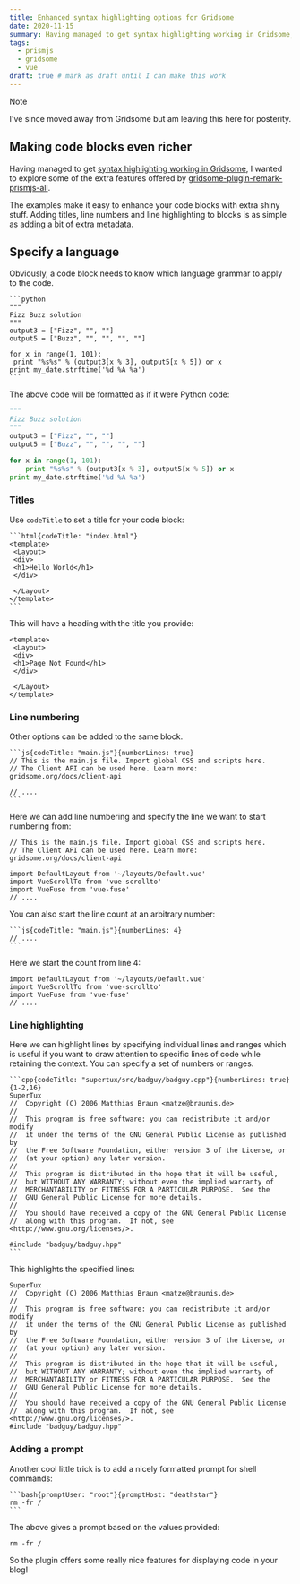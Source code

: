 ```yaml
---
title: Enhanced syntax highlighting options for Gridsome
date: 2020-11-15
summary: Having managed to get syntax highlighting working in Gridsome, I wanted to explore some of the extra features offered by gridsome-plugin-remark-prismjs-all.
tags:
  - prismjs
  - gridsome
  - vue
draft: true # mark as draft until I can make this work
---
```


> [!NOTE]
> I've since moved away from Gridsome but am leaving this here for posterity.

## Making code blocks even richer

Having managed to get [syntax highlighting working in Gridsome](/syntax-highlighting-gridsome), I wanted to explore some of the extra features offered by [gridsome-plugin-remark-prismjs-all](https://gridsome.org/plugins/gridsome-plugin-remark-prismjs-all).

The examples make it easy to enhance your code blocks with extra shiny stuff. Adding titles, line numbers and line highlighting to blocks is as simple as adding a bit of extra metadata.

## Specify a language

Obviously, a code block needs to know which language grammar to apply to the code.

````text
```python
"""
Fizz Buzz solution
"""
output3 = ["Fizz", "", ""]
output5 = ["Buzz", "", "", "", ""]

for x in range(1, 101):
 print "%s%s" % (output3[x % 3], output5[x % 5]) or x
print my_date.strftime('%d %A %a')
```
````

The above code will be formatted as if it were Python code:

```python
"""
Fizz Buzz solution
"""
output3 = ["Fizz", "", ""]
output5 = ["Buzz", "", "", "", ""]

for x in range(1, 101):
    print "%s%s" % (output3[x % 3], output5[x % 5]) or x
print my_date.strftime('%d %A %a')
```

### Titles

Use `codeTitle` to set a title for your code block:

````text
```html{codeTitle: "index.html"}
<template>
 <Layout>
 <div>
 <h1>Hello World</h1>
 </div>

 </Layout>
</template>
```
````

This will have a heading with the title you provide:

```html{codeTitle: "index.html"}
<template>
 <Layout>
 <div>
 <h1>Page Not Found</h1>
 </div>

 </Layout>
</template>
```

### Line numbering

Other options can be added to the same block.

````text
```js{codeTitle: "main.js"}{numberLines: true}
// This is the main.js file. Import global CSS and scripts here.
// The Client API can be used here. Learn more: gridsome.org/docs/client-api

// ....
```
````

Here we can add line numbering and specify the line we want to start numbering from:

```js{codeTitle: "main.js"}{numberLines: true}
// This is the main.js file. Import global CSS and scripts here.
// The Client API can be used here. Learn more: gridsome.org/docs/client-api

import DefaultLayout from '~/layouts/Default.vue'
import VueScrollTo from 'vue-scrollto'
import VueFuse from 'vue-fuse'
// ....
```

You can also start the line count at an arbitrary number:

````text
```js{codeTitle: "main.js"}{numberLines: 4}
// ....
```
````

Here we start the count from line 4:

```js{codeTitle: "main.js"}{numberLines: 4}
import DefaultLayout from '~/layouts/Default.vue'
import VueScrollTo from 'vue-scrollto'
import VueFuse from 'vue-fuse'
// ....
```

### Line highlighting

Here we can highlight lines by specifying individual lines and ranges which is useful if you want to draw attention to specific lines of code while retaining the context. You can specify a set of numbers or ranges.

````text
```cpp{codeTitle: "supertux/src/badguy/badguy.cpp"}{numberLines: true}{1-2,16}
SuperTux
//  Copyright (C) 2006 Matthias Braun <matze@braunis.de>
//
//  This program is free software: you can redistribute it and/or modify
//  it under the terms of the GNU General Public License as published by
//  the Free Software Foundation, either version 3 of the License, or
//  (at your option) any later version.
//
//  This program is distributed in the hope that it will be useful,
//  but WITHOUT ANY WARRANTY; without even the implied warranty of
//  MERCHANTABILITY or FITNESS FOR A PARTICULAR PURPOSE.  See the
//  GNU General Public License for more details.
//
//  You should have received a copy of the GNU General Public License
//  along with this program.  If not, see <http://www.gnu.org/licenses/>.

#include "badguy/badguy.hpp"
```
````

This highlights the specified lines:

```cpp{codeTitle: "supertux/src/badguy/badguy.cpp"}{numberLines: true}{1-2,16}
SuperTux
//  Copyright (C) 2006 Matthias Braun <matze@braunis.de>
//
//  This program is free software: you can redistribute it and/or modify
//  it under the terms of the GNU General Public License as published by
//  the Free Software Foundation, either version 3 of the License, or
//  (at your option) any later version.
//
//  This program is distributed in the hope that it will be useful,
//  but WITHOUT ANY WARRANTY; without even the implied warranty of
//  MERCHANTABILITY or FITNESS FOR A PARTICULAR PURPOSE.  See the
//  GNU General Public License for more details.
//
//  You should have received a copy of the GNU General Public License
//  along with this program.  If not, see <http://www.gnu.org/licenses/>.
#include "badguy/badguy.hpp"
```

### Adding a prompt

Another cool little trick is to add a nicely formatted prompt for shell commands:

````
```bash{promptUser: "root"}{promptHost: "deathstar"}
rm -fr /
```
````

The above gives a prompt based on the values provided:

```bash{promptUser: "root"}{promptHost: "deathstar"}
rm -fr /
```

So the plugin offers some really nice features for displaying code in your blog!
